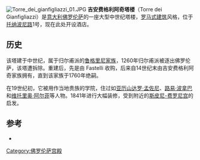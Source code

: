 {{multiple issues|
{{copyedit|time=2016-09-17T01:59:58+00:00}}
{{original research|time=2016-09-17T01:59:58+00:00}}
{{refimprove|time=2016-09-17T01:59:58+00:00}}
}}
[[File:Torre_dei_gianfigliazzi_01.JPG|thumb]]
'''吉安费格利阿奇塔楼'''（Torre dei Gianfigliazzi）是[[意大利|意大利]][[佛罗伦萨|佛罗伦萨]]的一座大型中世纪塔楼，[[罗马式建筑|罗马式建筑]]风格，位于[[托纳波尼路|托纳波尼路]]1号，现在此处开设酒店。

==历史==
该塔建于中世纪，属于归尔甫派的[[鲁格里尼家族|鲁格里尼家族]]，1260年归尔甫派被逐出佛罗伦萨，该塔遭拆除。重建后，先是由 Fastelli 收购，后来自14世纪末由吉安费格利阿奇家族拥有，直到该家族于1760年绝嗣。

在19世纪初，它被用作当地贵族的学院，住过如[[亚历山达罗·孟佐尼|亚历山达罗·孟佐尼]]、[[路易·波拿巴|路易·波拿巴]]和[[维托里奥·阿尔菲耶里|维托里奥·阿尔菲]]等人物。1841年进行大幅装修，受到附近的[[斯皮尼-费罗尼宫|斯皮尼-费罗尼宫]]的启发。

==参考==
*{{cite book|first1=Lara|last1=Mercanti|first2=Giovanni|last2=Straffi|title=Le torri di Firenze e del suo territorio|publisher=Alinea|location=Florence|year=2003}}
{{coord|43|46|11.64|N|11|15|2.97|E|display=title}}
{{佛罗伦萨地标}}
[[Category:佛罗伦萨宫殿|Category:佛罗伦萨宫殿]]